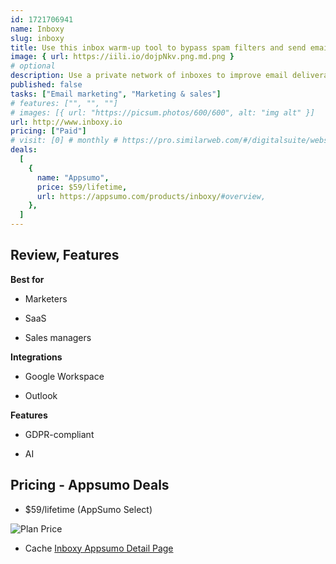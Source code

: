 ```yaml
---
id: 1721706941  
name: Inboxy
slug: inboxy
title: Use this inbox warm-up tool to bypass spam filters and send emails that land right in the primary inbox
image: { url: https://iili.io/dojpNkv.png.md.png }
# optional
description: Use a private network of inboxes to improve email deliverability and sender scoreWarm up emails with headless browsers and AI to improve inbox placement
published: false
tasks: ["Email marketing", "Marketing & sales"]
# features: ["", "", ""]
# images: [{ url: "https://picsum.photos/600/600", alt: "img alt" }]
url: http://www.inboxy.io 
pricing: ["Paid"]
# visit: [0] # monthly # https://pro.similarweb.com/#/digitalsuite/websiteanalysis/home
deals:
  [
    {
      name: "Appsumo",
      price: $59/lifetime,
      url: https://appsumo.com/products/inboxy/#overview,
    },
  ]
---
```


## Review, Features

 

**Best for**

- Marketers

- SaaS

- Sales managers

**Integrations**

- Google Workspace

- Outlook

**Features**

- GDPR-compliant

- AI

## Pricing - Appsumo Deals

- $59/lifetime (AppSumo Select)

<Img src="https://iili.io/dolg1zg.png" alt="Plan Price" />

- Cache [Inboxy Appsumo Detail Page](https://iili.io/doS9o8B.png)

